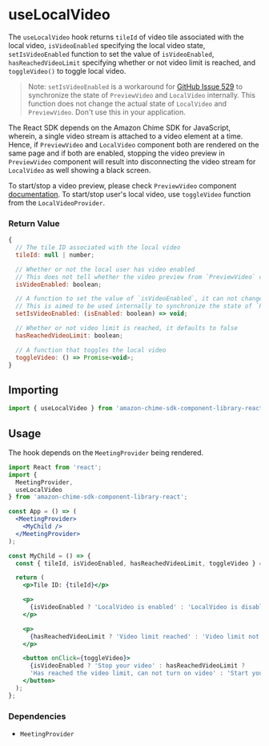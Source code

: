 <Meta title="SDK Hooks/useLocalVideo" />

# useLocalVideo

The `useLocalVideo` hook returns `tileId` of video tile associated with the local video, `isVideoEnabled` specifying the local video state, `setIsVideoEnabled` function to set the value of `isVideoEnabled`, `hasReachedVideoLimit` specifying whether or not video limit is reached, and `toggleVideo()` to toggle local video.

> Note: `setIsVideoEnabled` is a workaround for <a target="_blank" href="https://github.com/aws/amazon-chime-sdk-component-library-react/issues/529">GitHub Issue 529</a> to synchronize the state of `PreviewVideo` and `LocalVideo` internally. This function does not change the actual state of `LocalVideo` and `PreviewVideo`. Don't use this in your application.

The React SDK depends on the Amazon Chime SDK for JavaScript, wherein, a single video stream is attached to a video element at a time. Hence, if `PreviewVideo` and `LocalVideo` component both are rendered on the same page and if both are enabled, stopping the video preview in `PreviewVideo` component will result into disconnecting the video stream for `LocalVideo` as well showing a black screen.

To start/stop a video preview, please check `PreviewVideo` component [documentation](/docs/sdk-components-previewvideo--page).
To start/stop user's local video, use `toggleVideo` function from the `LocalVideoProvider`.

### Return Value

```javascript
{
  // The tile ID associated with the local video
  tileId: null | number;

  // Whether or not the local user has video enabled
  // This does not tell whether the video preview from `PreviewVideo` component is enabled or not.
  isVideoEnabled: boolean;

  // A function to set the value of `isVideoEnabled`, it can not change the state of camera
  // This is aimed to be used internally to synchronize the state of `PreviewVideo` and `LocalVideo`
  setIsVideoEnabled: (isEnabled: boolean) => void;

  // Whether or not video limit is reached, it defaults to false
  hasReachedVideoLimit: boolean;

  // A function that toggles the local video
  toggleVideo: () => Promise<void>;
}
```

## Importing

```javascript
import { useLocalVideo } from 'amazon-chime-sdk-component-library-react';
```

## Usage

The hook depends on the `MeetingProvider` being rendered.

```jsx
import React from 'react';
import {
  MeetingProvider,
  useLocalVideo
} from 'amazon-chime-sdk-component-library-react';

const App = () => (
  <MeetingProvider>
    <MyChild />
  </MeetingProvider>
);

const MyChild = () => {
  const { tileId, isVideoEnabled, hasReachedVideoLimit, toggleVideo } = useLocalVideo();

  return (
    <p>Tile ID: {tileId}</p>

    <p>
      {isVideoEnabled ? 'LocalVideo is enabled' : 'LocalVideo is disabled'}
    </p>

    <p>
      {hasReachedVideoLimit ? 'Video limit reached' : 'Video limit not reached'}
    </p>

    <button onClick={toggleVideo}>
      {isVideoEnabled ? 'Stop your video' : hasReachedVideoLimit ?
      'Has reached the video limit, can not turn on video' : 'Start your video'}
    </button>
  );
};
```

### Dependencies

- `MeetingProvider`
